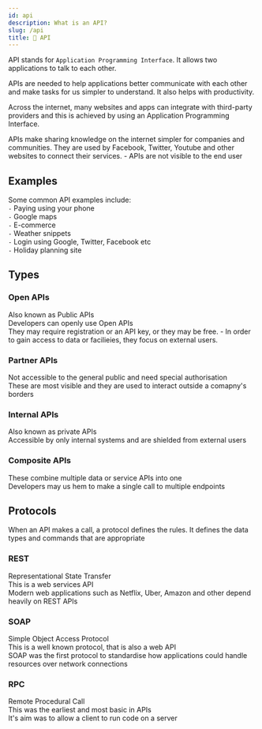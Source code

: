 ```yaml
---
id: api
description: What is an API?
slug: /api
title: 🔗 API
---
```



API stands for `Application Programming Interface`. It allows two applications to talk to each other. <br />

APIs are needed to help applications better communicate with each other and make tasks for us simpler to understand. It also helps with productivity. <br />

Across the internet, many websites and apps can integrate with third-party providers and this is achieved by using an Application Programming Interface.  <br />

APIs make sharing knowledge on the internet simpler for companies and communities. They are used by Facebook, Twitter, Youtube and other websites to connect their services. - APIs are not visible to the end user <br />



## Examples
Some common API examples include: <br />
` - ` Paying using your phone <br />
` - ` Google maps <br />
` - ` E-commerce <br />
` - ` Weather snippets <br />
` - ` Login using Google, Twitter, Facebook etc <br />
` - ` Holiday planning site <br />

## Types

### Open APIs

Also known as Public APIs <br />
Developers can openly use Open APIs <br />
They may require registration or an API key, or they may be free. - In order to gain access to data or facilieies, they focus on external users. <br />

### Partner APIs

Not accessible to the general public and need special authorisation <br />
These are most visible and they are used to interact outside a comapny's borders <br />

### Internal APIs

Also known as private APIs <br />
Accessible by only internal systems and are shielded from external users <br />

### Composite APIs

These combine multiple data or service APIs into one <br />
Developers may us hem to make a single call to multiple endpoints <br />

## Protocols

When an API makes a call, a protocol defines the rules. It defines the data types and commands that are appropriate <br />

### REST <br />
Representational State Transfer <br />
This is a web services API <br />
Modern web applications such as Netflix, Uber, Amazon and other depend heavily on REST APIs <br />

### SOAP <br />
Simple Object Access Protocol <br />
This is a well known protocol, that is also a web API <br />
SOAP was the first protocol to standardise how applications could handle resources over network connections <br />

### RPC <br />
Remote Procedural Call <br />
This was the earliest and most basic in APIs <br />
It's aim was to allow a client to run code on a server <br />

